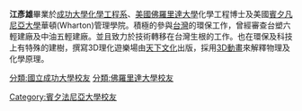 '''江彥雄'''畢業於[[成功大學|成功大學]][[化學工程學系|化學工程系]]、[[美國|美國]][[佛羅里達大學|佛羅里達大學]]化學工程博士及美國[[賓夕凡尼亞大學|賓夕凡尼亞大學]]華頓(Wharton)管理學院。積極的參與[[台灣|台灣]]的環保工作，曾經審查台塑六輕建廠及中油五輕建廠。並且致力於技術轉移在台灣生根的工作。也在環保及科技上有特殊的建樹，撰寫3D理化遊樂場由[[天下文化|天下文化]]出版，採用[[3D動畫|3D動畫]]來解釋物理及化學原理。

{{Taiwan-scientist-stub}}

<!--聯絡方式：微信ID： yenhk168      Line ID：yenhk168-->

[[分類:國立成功大學校友|分類:國立成功大學校友]]
[[分類:佛羅里達大學校友|分類:佛羅里達大學校友]]
[[Category:賓夕法尼亞大學校友|Category:賓夕法尼亞大學校友]]